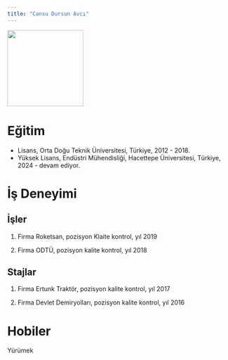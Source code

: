 ```yaml
---
title: "Cansu Dursun Avcı"
---
```


![](images/WhatsApp%20Image%202025-03-26%20at%2022.13.46.jpeg){fig-align="center" width="173"}

# Eğitim

-   Lisans, Orta Doğu Teknik Üniversitesi, Türkiye, 2012 - 2018.
-   Yüksek Lisans, Endüstri Mühendisliği, Hacettepe Üniversitesi, Türkiye, 2024 - devam ediyor.

# İş Deneyimi

## İşler

1.  Firma Roketsan, pozisyon Klaite kontrol, yıl 2019

2.  Firma ODTÜ, pozisyon kalite kontrol, yıl 2018

## Stajlar

1.  Firma Ertunk Traktör, pozisyon kalite kontrol, yıl 2017

2.  Firma Devlet Demiryolları, pozisyon kalite kontrol, yıl 2016

# Hobiler

Yürümek
